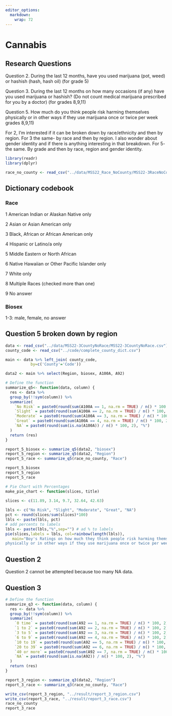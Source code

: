 ```yaml
---
editor_options: 
  markdown: 
    wrap: 72
---
```


# Cannabis

## Research Questions

Question 2. During the last 12 months, have you used marijuana (pot,
weed) or hashish (hash, hash oil) (for grade 5)

Question 3. During the last 12 months on how many occasions (if any)
have you used marijuana or hashish? (Do not count medical marijuana
prescribed for you by a doctor) (for grades 8,9,11)

Question 5. How much do you think people risk harming themselves
physically or in other ways if they use marijuana once or twice per week
grades 8,9,11)

For 2, I'm interested if it can be broken down by race/ethnicity and
then by region. For 3 the same- by race and then by region. I also
wonder about gender identity and if there is anything interesting in
that breakdown. For 5- the same. By grade and then by race, region and
gender identity.

```r
library(readr)
library(dplyr)
```

```r
race_no_county <- read_csv("../data/MSS22_Race_NoCounty/MSS22-3RaceNoCounty+Region.csv")
```

## Dictionary codebook

### Race

1 American Indian or Alaskan Native only

2 Asian or Asian American only

3 Black, African or African American only

4 Hispanic or Latino/a only

5 Middle Eastern or North African

6 Native Hawaiian or Other Pacific Islander only

7 White only

8 Multiple Races (checked more than one)

9 No answer

### Biosex

1-3: male, female, no answer

## Question 5 broken down by region

```r
data <- read_csv("../data/MSS22-3CountyNoRace/MSS22-3CountyNoRace.csv")
county_code <- read_csv("../code/complete_county_dict.csv")
```

```r
main <- data %>% left_join( county_code, 
           by=c('County'='Code'))
```

```r
data2 <- main %>% select(Region, biosex, A100A, A92)
```

```r

# Define the function
summarize_q5<- function(data, column) {
  res <- data %>% 
  group_by(!!sym(column)) %>% 
  summarize(
    `No Risk` = paste0(round(sum(A100A == 1, na.rm = TRUE) / n() * 100, 2), "%"),
    `Slight` = paste0(round(sum(A100A == 2, na.rm = TRUE) / n() * 100, 2), "%"),
    `Moderate` = paste0(round(sum(A100A == 3, na.rm = TRUE) / n() * 100, 2), "%"),
    `Great` = paste0(round(sum(A100A == 4, na.rm = TRUE) / n() * 100, 2), "%"),
    `NA` = paste0(round(sum(is.na(A100A)) / n() * 100, 2), "%")
  )
  return (res)
}
```

```r
report_5_biosex <- summarize_q5(data2, "biosex")
report_5_region <- summarize_q5(data2, "Region")
report_5_race <- summarize_q5(race_no_county, "Race")
```

```r
report_5_biosex
report_5_region 
report_5_race

# Pie Chart with Percentages
make_pie_chart <- function(slices, title)
    
slices <- c(11.89, 3.14, 9.7, 32.64, 42.63)

lbls <- c("No Risk", "Slight", "Moderate", "Great", "NA")
pct <- round(slices/sum(slices)*100)
lbls <- paste(lbls, pct)
# add percents to labels
lbls <- paste(lbls,"%",sep="") # ad % to labels
pie(slices,labels = lbls, col=rainbow(length(lbls)),
   main="Boy's Ratings on how much they think people risk harming themselves
physically or in other ways if they use marijuana once or twice per week") 


```

## Question 2

Question 2 cannot be attempted because too many NA data.

## Question 3

```r
# Define the function
summarize_q3 <- function(data, column) {
  res <- data %>% 
  group_by(!!sym(column)) %>% 
  summarize(
    `0 time` = paste0(round(sum(A92 == 1, na.rm = TRUE) / n() * 100, 2), "%"),
    `1 to 2` = paste0(round(sum(A92 == 2, na.rm = TRUE) / n() * 100, 2), "%"),
    `3 to 5` = paste0(round(sum(A92 == 3, na.rm = TRUE) / n() * 100, 2), "%"),
    `6 to 9` = paste0(round(sum(A92 == 4, na.rm = TRUE) / n() * 100, 2), "%"),
    `10 to 19` = paste0(round(sum(A92 == 5, na.rm = TRUE) / n() * 100, 2), "%"),
    `20 to 39` = paste0(round(sum(A92 == 6, na.rm = TRUE) / n() * 100, 2), "%"),
    `40 or more` = paste0(round(sum(A92 == 7, na.rm = TRUE) / n() * 100, 2), "%"),
    `NA` = paste0(round(sum(is.na(A92)) / n() * 100, 2), "%")
  )
  return (res)
}
```

```r
report_3_region <- summarize_q3(data2, "Region")
report_3_race <- summarize_q3(race_no_county, "Race")
```

```r
write_csv(report_3_region, "../result/report_3_region.csv")
write_csv(report_3_race, "../result/report_3_race.csv")
race_no_county
report_3_race
```
